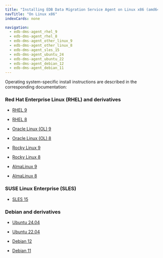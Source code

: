 ```yaml
---
title: "Installing EDB Data Migration Service Agent on Linux x86 (amd64)"
navTitle: "On Linux x86"
indexCards: none

navigation:
  - edb-dms-agent_rhel_9
  - edb-dms-agent_rhel_8
  - edb-dms-agent_other_linux_9
  - edb-dms-agent_other_linux_8
  - edb-dms-agent_sles_15
  - edb-dms-agent_ubuntu_24
  - edb-dms-agent_ubuntu_22
  - edb-dms-agent_debian_12
  - edb-dms-agent_debian_11
---
```


Operating system-specific install instructions are described in the corresponding documentation:

### Red Hat Enterprise Linux (RHEL) and derivatives

- [RHEL 9](edb-dms-agent_rhel_9)

- [RHEL 8](edb-dms-agent_rhel_8)

- [Oracle Linux (OL) 9](edb-dms-agent_rhel_9)

- [Oracle Linux (OL) 8](edb-dms-agent_rhel_8)

- [Rocky Linux 9](edb-dms-agent_other_linux_9)

- [Rocky Linux 8](edb-dms-agent_other_linux_8)

- [AlmaLinux 9](edb-dms-agent_other_linux_9)

- [AlmaLinux 8](edb-dms-agent_other_linux_8)

### SUSE Linux Enterprise (SLES)

- [SLES 15](edb-dms-agent_sles_15)

### Debian and derivatives

- [Ubuntu 24.04](edb-dms-agent_ubuntu_24)

- [Ubuntu 22.04](edb-dms-agent_ubuntu_22)

- [Debian 12](edb-dms-agent_debian_12)

- [Debian 11](edb-dms-agent_debian_11)
